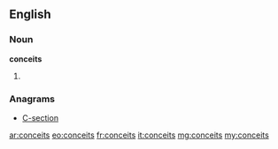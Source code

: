 ==English==

===Noun===
'''conceits'''

# {{plural of|conceit}}

===Anagrams===
* [[C-section#English|C-section]]

[[ar:conceits]]
[[eo:conceits]]
[[fr:conceits]]
[[it:conceits]]
[[mg:conceits]]
[[my:conceits]]